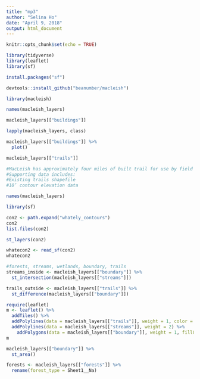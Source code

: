 ```yaml
---
title: "mp3"
author: "Selina Ho"
date: "April 9, 2018"
output: html_document
---
```


```r
knitr::opts_chunk$set(echo = TRUE)

library(tidyverse)
library(leaflet)
library(sf)

install.packages("sf")

devtools::install_github("beanumber/macleish")

library(macleish)

names(macleish_layers)

macleish_layers[["buildings"]]

lapply(macleish_layers, class)

macleish_layers[["buildings"]] %>%
  plot()

macleish_layers[["trails"]]

#MacLeish has approximately four miles of built trail for use by field station visitors. We would like to be able to classify these trails as “Easy,” “Moderate,” or “Difficult” based on their length and change in elevation. Use the spatial data to develop a heuristic that will classify these (or any other) trails based on their difficulty.
#Supporting data includes:
#Existing trails shapefile
#10’ contour elevation data

names(macleish_layers)

library(sf)

con2 <- path.expand("whately_contours")
con2
list.files(con2)

st_layers(con2)

whatecon2 <- read_sf(con2)
whatecon2

#forests, streams, wetlands, boundary, trails
streams_inside <- macleish_layers[["boundary"]] %>%
  st_intersection(macleish_layers[["streams"]])

trails_outside <- macleish_layers[["trails"]] %>%
  st_difference(macleish_layers[["boundary"]])

require(leaflet)
m <- leaflet() %>%
  addTiles() %>%
  addPolylines(data = macleish_layers[["trails"]], weight = 1, color = "brown") %>%
  addPolylines(data = macleish_layers[["streams"]], weight = 2) %>%
    addPolygons(data = macleish_layers[["boundary"]], weight = 1, fillOpacity = 0.01, group = "Boundaries")
m

macleish_layers[["boundary"]] %>%
  st_area()

forests <- macleish_layers[["forests"]] %>%
  rename(forest_type = Sheet1__Na)
	
```

